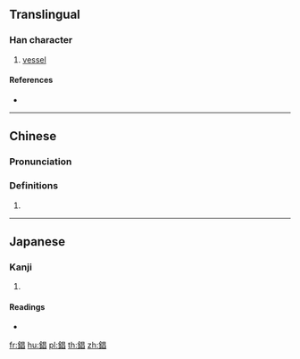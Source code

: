 {{character info/new}}
{{also|锠}}
==Translingual==

===Han character===
{{Han char|rn=167|rad=金|as=08|sn=16|four=86160|canj=CAA|ids=⿰金昌}}

# [[vessel]]

====References====
* {{Han ref|kx=1312.030|dkj=40571|hdz=64219.020|uh=9329|ud=37673|bh=EBF9|bd=60409}}

----

==Chinese==
{{zh-forms}}

===Pronunciation===
{{zh-pron
|m=chāng
|c=coeng1
|cat=
}}

===Definitions===
{{zh-hanzi}}

# {{rfdef|zh}}

----

==Japanese==

===Kanji===
{{ja-kanji|grade=|rs=金08}}

# {{defn|lang=ja|sort=金08}}

====Readings====
* {{ja-readings|on=[[しょう]] (shō)|kun=[[かなぐ]] (kanagu)|nanori=}}

[[fr:錩]]
[[hu:錩]]
[[pl:錩]]
[[th:錩]]
[[zh:錩]]